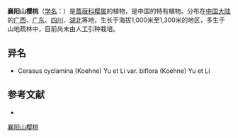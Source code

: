 {{Speciesbox
| name = 襄阳山樱桃
| status = 
| status_system = 
| image =
| genus = Cerasus
| species = cyclamina
| authority = (Koehne) Yü et Li
| subdivision_ranks =[[变种|变种]]
| subdivision =
* 襄阳山樱桃 ''C. c.'' var. ''cyclamina''
* [[双花山樱桃|双花山樱桃]] ''C. c.'' var. ''biflora''
}}

'''襄阳山樱桃'''（[[学名|学名]]：{{lang|la|''Cerasus cyclamina''}}）是[[蔷薇科|蔷薇科]][[樱属|樱属]]的植物，是中国的特有植物。分布在[[中国大陆|中国大陆]]的[[广西|广西]]、[[广东|广东]]、[[四川|四川]]、[[湖北|湖北]]等地，生长于海拔1,000米至1,300米的地区，多生于山地疏林中，目前尚未由人工引种栽培。

== 异名 ==
* Cerasus cyclamina (Koehne) Yu et Li var. biflora (Koehne) Yu et Li

== 参考文献 ==
<div class="references-small">
* {{cite web| url =http://www.bioinfo.cn/db05/KmzwSpecies.php?action=view&id=18592| title =襄阳山樱桃（原变种）| work =《中国高等植物数据库全库》| publisher =中国科学院微生物研究所| author =昆明植物研究所| accessdate =2009-02-25| deadurl =yes| archiveurl =https://web.archive.org/web/20160305075138/http://www.bioinfo.cn/db05/KmzwSpecies.php?action=view&id=18592| archivedate =2016-03-05| df =}}
</div>
{{Taxonbar|from=Q15228445}}

[[Category:樱|襄阳山樱桃]]


{{植物小作品}}